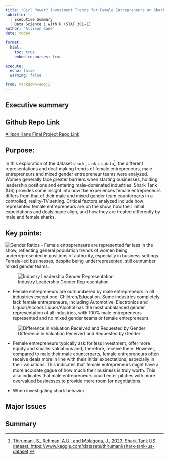 ```yaml
---
title: "Girl Power? Investment Trends for Female Entrepreneurs on Shark Tank (US)"
subtitle: |
  | Executive Summary
  | Data Science 1 with R (STAT 301-1)
author: "Allison Kane"
date: today

format:
  html:
    toc: true
    embed-resources: true
    
execute:
  echo: false
  warning: false

from: markdown+emoji 
---
```


## Executive summary


::: {.callout-tip icon=false}

## Github Repo Link

[Allison Kane Final Project Repo Link](https://github.com/stat301-1-2023-fall/final-project-1-akane2460.git)

:::

## Purpose:

In this exploration of the dataset `shark_tank_us_data`^[ [Thirumani, S., Rehman, A.U., and Molagoda, J., 2023, Shark Tank US dataset, https://www.kaggle.com/datasets/thirumani/shark-tank-us-dataset](https://www.kaggle.com/datasets/thirumani/shark-tank-us-dataset) ], the different representations and deal-making trends of female entrepreneurs, male entrepreneurs and mixed gender entrepreneur teams were analyzed. Women generally face greater barriers when starting businesses, holding leadership positions and entering male-dominated industries. Shark Tank (US) provides some insight into how the experiences female entrepreneurs differs from that of their male and mixed gender team counterparts in a controlled, reality-TV setting. Critical factors analyzed include how represented female entrepreneurs are on the show, how their initial expectations and deals made align, and how they are treated differently by male and female sharks. 

## Key points:


![Gender Ratios](plots/gender_ratios_plot.png)
- Female entrepreneurs are represented far less in the show, reflecting general population trends of women being underrepresented in positions of authority, especially in business settings. Female-led businesses, despite being underrepresented, still outnumber mixed gender teams. 


![Industry Leadership Gender Representation](plots/women_dominated_industries_plot.png)

- Female entrepreneurs are outnumbered by male entrepreneurs in all industries except one: Children/Education. Some industries completely lack female entrepreneurs, including Automotive, Electronics and Liquor/Alcohol. Liquor/Alcohol has the most unbalanced gender representation of all industries, with 100% male entrepreneurs represented and no mixed gender teams or female entrepreneurs.

![Difference in Valuation Received and Requested by Gender](plots/gender_valuation_difference_plot.png)

- Female entrepreneurs typically ask for less investment, offer more equity and smaller valuations and, therefore, receive them. However, compared to male their male counterparts, female entrepreneurs often receive deals more in line with their initial expectations, especially in their valuations. This indicates that female entrepreneurs might have a more accurate gague of how much their business is truly worth. This also indicates that male entrepreneurs could enter pitches with more overvalued businesses to provide more room for negotiations. 

- When investigating shark behavior 

## Major Issues

## Summary
